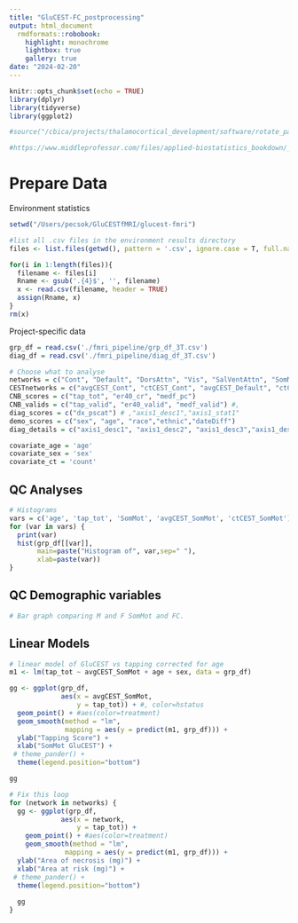 ```yaml
---
title: "GluCEST-FC_postprocessing"
output: html_document
  rmdformats::robobook:
    highlight: monochrome
    lightbox: true
    gallery: true
date: "2024-02-20"
---
```


```r
knitr::opts_chunk$set(echo = TRUE)
library(dplyr)
library(tidyverse)
library(ggplot2)

#source("/cbica/projects/thalamocortical_development/software/rotate_parcellation/R/perm.sphere.p.R") This package is used for parcel-based spin testing.

#https://www.middleprofessor.com/files/applied-biostatistics_bookdown/_book/adding-covariates-to-a-linear-model
```


# Prepare Data

Environment statistics

```r
setwd("/Users/pecsok/GluCESTfMRI/glucest-fmri")

#list all .csv files in the environment results directory
files <- list.files(getwd(), pattern = '.csv', ignore.case = T, full.names = F) 

for(i in 1:length(files)){
  filename <- files[i]
  Rname <- gsub('.{4}$', '', filename)
  x <- read.csv(filename, header = TRUE)
  assign(Rname, x) 
}
rm(x)
```

Project-specific data

```r
grp_df = read.csv('./fmri_pipeline/grp_df_3T.csv')
diag_df = read.csv('./fmri_pipeline/diag_df_3T.csv')

# Choose what to analyse
networks = c("Cont", "Default", "DorsAttn", "Vis", "SalVentAttn", "SomMot", "Limbic")
CESTnetworks = c("avgCEST_Cont", "ctCEST_Cont", "avgCEST_Default", "ctCEST_Default","avgCEST_SomMot", "ctCEST_SomMot", "avgCEST_DorsAttn", "ctCEST_DorsAttn", "avgCEST_Vis", "ctCEST_Vis","avgCEST_Limbic", "ctCEST_Limbic",  "avgCEST_SalVentAttn","ctCEST_SalVentAttn")
CNB_scores = c("tap_tot", "er40_cr", "medf_pc")
CNB_valids = c("tap_valid", "er40_valid", "medf_valid") #, 
diag_scores = c("dx_pscat") # ,"axis1_desc1","axis1_stat1"
demo_scores = c("sex", "age", "race","ethnic","dateDiff")
diag_details = c("axis1_desc1", "axis1_desc2", "axis1_desc3","axis1_desc4","axis1_desc5", "axis1_desc6")

covariate_age = 'age' 
covariate_sex = 'sex'
covariate_ct = 'count'
```


## QC Analyses
```r
# Histograms
vars = c('age', 'tap_tot', 'SomMot', 'avgCEST_SomMot', 'ctCEST_SomMot')
for (var in vars) {
  print(var)
  hist(grp_df[[var]],
       main=paste("Histogram of", var,sep=" "),
       xlab=paste(var))
}
```
## QC Demographic variables
```r
# Bar graph comparing M and F SomMot and FC.
```

## Linear Models 
```r
# linear model of GluCEST vs tapping corrected for age
m1 <- lm(tap_tot ~ avgCEST_SomMot + age + sex, data = grp_df)

gg <- ggplot(grp_df, 
             aes(x = avgCEST_SomMot,
                 y = tap_tot)) + #, color=hstatus
  geom_point() + #aes(color=treatment)
  geom_smooth(method = "lm",
              mapping = aes(y = predict(m1, grp_df))) +
  ylab("Tapping Score") +
  xlab("SomMot GluCEST") +
 # theme_pander() +
  theme(legend.position="bottom") 

gg

# Fix this loop 
for (network in networks) {
  gg <- ggplot(grp_df, 
             aes(x = network,
                 y = tap_tot)) + 
    geom_point() + #aes(color=treatment)
    geom_smooth(method = "lm",
              mapping = aes(y = predict(m1, grp_df))) +
  ylab("Area of necrosis (mg)") +
  xlab("Area at risk (mg)") +
 # theme_pander() +
  theme(legend.position="bottom") 
  
  gg
}
```
